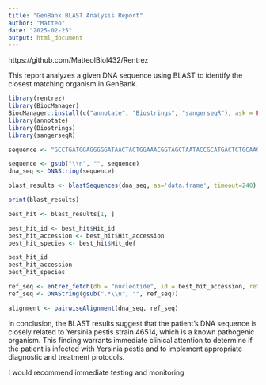```yaml
---
title: "GenBank BLAST Analysis Report"
author: "Matteo"
date: "2025-02-25"
output: html_document
---
```


https://github.com/MatteoIBiol432/Rentrez

This report analyzes a given DNA sequence using BLAST to identify the closest matching organism in GenBank.

```r
library(rentrez)
library(BiocManager)
BiocManager::install(c("annotate", "Biostrings", "sangerseqR"), ask = FALSE)
library(annotate)
library(Biostrings)
library(sangerseqR)
```

```r
sequence <- "GCCTGATGGAGGGGGATAACTACTGGAAACGGTAGCTAATACCGCATGACTCTGCAAGAGCAAAGTGGGGGACCTTAGGGCCTCACGCCATCGGATGAACCCAGATGGGATTAGCTAGTAGGTGGGGTAATGGCTCACCTAGGCGACGATCCCTAGCTGGTCTGAGAGGATGACCAGCCACACTGGAACTGAGACACGGTCCAGACTCCTACGGGAGGCAGCAGTGGGGAATATTGCACAATGGGCGCAA"

sequence <- gsub("\\n", "", sequence)
dna_seq <- DNAString(sequence)
```

```r
blast_results <- blastSequences(dna_seq, as='data.frame', timeout=240)

print(blast_results)
```

```r
best_hit <- blast_results[1, ]

best_hit_id <- best_hit$Hit_id
best_hit_accession <- best_hit$Hit_accession
best_hit_species <- best_hit$Hit_def

best_hit_id
best_hit_accession
best_hit_species
```

```r
ref_seq <- entrez_fetch(db = "nucleotide", id = best_hit_accession, rettype = "fasta")
ref_seq <- DNAString(gsub(".*\\n", "", ref_seq))
```

```r
alignment <- pairwiseAlignment(dna_seq, ref_seq)
```

In conclusion, the BLAST results suggest that the patient’s DNA sequence is closely related to Yersinia pestis strain 46514, which is a known pathogenic organism. This finding warrants immediate clinical attention to determine if the patient is infected with Yersinia pestis and to implement appropriate diagnostic and treatment protocols.

I would recommend immediate testing and monitoring
